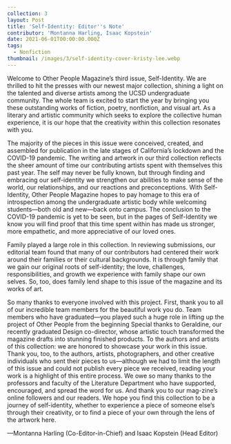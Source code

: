 ```yaml
---
collection: 3
layout: Post
title: 'Self-Identity: Editor''s Note'
contributor: 'Montanna Harling, Isaac Kopstein'
date: 2021-06-01T00:00:00.000Z
tags:
  - Nonfiction
thumbnail: /images/3/self-identity-cover-kristy-lee.webp
---
```


Welcome to Other People Magazine’s third issue, Self-Identity. We are thrilled to hit the presses with our newest major collection, shining a light on the talented and diverse artists among the UCSD undergraduate community. The whole team is excited to start the year by bringing you these outstanding works of fiction, poetry, nonfiction, and visual art. As a literary and artistic community which seeks to explore the collective human experience, it is our hope that the creativity within this collection resonates with you.

The majority of the pieces in this issue were conceived, created, and assembled for publication in the late stages of California’s lockdown and the COVID-19 pandemic. The writing and artwork in our third collection reflects the sheer amount of time our contributing artists spent with themselves this past year. The self may never be fully known, but through finding and embracing our self-identity we strengthen our abilities to make sense of the world, our relationships, and our reactions and preconceptions. With Self-Identity, Other People Magazine hopes to pay homage to this era of introspection among the undergraduate artistic body while
welcoming students—both old and new—back onto campus. The conclusion to the COVID-19 pandemic is yet to be seen, but in the pages of Self-Identity we know you will find proof that this time spent within has made us stronger, more empathetic,
and more appreciative of our loved ones.

Family played a large role in this collection. In reviewing submissions, our editorial team found that many of our contributors had centered their work around their families or their cultural backgrounds. It is through family that we gain our original roots of self-identity; the love, challenges, responsibilities, and growth we experience with family shape our own selves. So, too, does family lend shape to this issue of the magazine and its works of art.

So many thanks to everyone involved with this project. First, thank you to all of our incredible team members for the beautiful work you do. Team members who have graduated—you played such a huge role in lifting up the project of Other People from the beginning Special thanks to Geraldine, our recently graduated Design co-director, whose artistic touch transformed the magazine drafts into stunning finished products. To the authors and artists of this collection: we are honored to showcase your work in this issue. Thank you, too, to the authors, artists, photographers, and other creative individuals who sent their pieces to us—although we had to limit the length of this issue and could not publish every piece we received, reading your work is a highlight of this entire process. We owe so many thanks to the professors and faculty of the Literature Department who have supported, encouraged, and spread the word for us. And thank you to our mag-zine’s online followers and our readers. We hope you find this collection to be a journey of self-identity, whether to experience a piece of someone else’s through their creativity, or to find a piece of your own through the lens of the artwork here.

—Montanna Harling (Co-Editor-in-Chief) and Isaac Kopstein (Head Editor)
